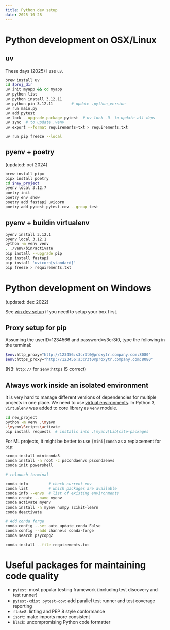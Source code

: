 ---
title: Python dev setup
date: 2025-10-28
---

# Python development on OSX/Linux

## uv

These days (2025) I use `uv`.

```bash
brew install uv
cd $proj_dir
uv init myapp && cd myapp
uv python list
uv python install 3.12.11
uv python pin 3.12.11        # update .python_version
uv run main.py
uv add pytest
uv lock --upgrade-package pytest  # uv lock -U  to update all deps
uv sync  # to update .venv
uv export --format requirements-txt > requirements.txt

uv run pip freeze --local
```

## pyenv + poetry

(updated: oct 2024)

```bash
brew install pipx
pipx install poetry
cd $new_project
pyenv local 3.12.7
poetry init
poetry env show
poetry add fastapi uvicorn
poetry add pytest pytest-cov --group test
```

## pyenv + buildin virtualenv

```bash
pyenv install 3.12.1
pyenv local 3.12.1
python -m venv venv
. ./venv/bin/activate
pip install --upgrade pip
pip install fastapi
pip install 'uvicorn[standard]'
pip freeze > requirements.txt
```

# Python development on Windows

(updated: dec 2022)

See [win dev setup](win-scoop.qmd) if you need to setup your box first.

## Proxy setup for pip

Assuming the userID=1234566 and password=s3cr3t0, type the following in the terminal:

```bash
$env:http_proxy="http://123456:s3cr3t0@proxytr.company.com:8080"
$env:https_proxy="http://123456:s3cr3t0@proxytr.company.com:8080"
```

(NB: `http://` for `$env:https` IS correct)


## Always work inside an isolated environment

It is very hard to manage different versions of dependencies for multiple projects in one place. We need to use [virtual environments](https://realpython.com/python-virtual-environments-a-primer/). In Python 3, `virtualenv` was added to core library as `venv` module.

```bash
cd new_project
python -m venv .\myevn
.\myenv\Scripts\activate
pip install requests  # installs into .\myenv\Lib\site-packages
```

For ML projects, it might be better to use `[mini]conda` as a replacement for `pip`:

```bash
scoop install miniconda3
conda install -n root -c pscondaenvs pscondaenvs
conda init powershell

# relaunch terminal

conda info         # check current env
conda list         # which packages are available
conda info --envs  # list of existing environments
conda create --name myenv
conda activate myenv
conda install -n myenv numpy scikit-learn
conda deactivate

# Add conda forge
conda config --set auto_update_conda False
conda config --add channels conda-forge
conda search psycopg2

conda install --file requirements.txt
``` 


# Useful packages for maintaining code quality

- `pytest`: most popular testing framework (including test discovery and test runner)
- `pytest-xdist pytest-cov`: add parallel test runner and test coverage reporting
- `flake8`: linting and PEP 8 style conformance
- `isort`: make imports more consistent
- `black`: uncompromising Python code formatter
